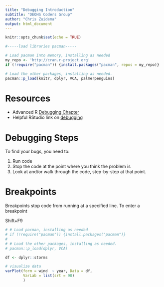 ```yaml
---
title: "Debugging Introduction"
subtitle: "DEOHS Coders Group"
author: "Chris Zuidema"
output: html_document
---
```


```r
knitr::opts_chunk$set(echo = TRUE)
```


```r
#-----load libraries pacman-----

# Load pacman into memory, installing as needed
my_repo <- 'http://cran.r-project.org'
if (!require("pacman")) {install.packages("pacman", repos = my_repo)}

# Load the other packages, installing as needed.
pacman::p_load(knitr, dplyr, VCA, palmerpenguins)

```


# Resources

  * Advanced R [Debugging Chapter](https://adv-r.hadley.nz/debugging.html)
  * Helpful RStudio link on [debugging](https://support.rstudio.com/hc/en-us/articles/205612627-Debugging-with-RStudio?fbclid=IwAR0I_dM1hSuO-aRJBDmqbO4pbshhdB6bk8TYA2oVkguYvuEl_TldMQpJH04#entering-debug-mode-stopping)


# Debugging Steps

To find your bugs, you need to: 

  1. Run code
  2. Stop the code at the point where you think the problem is 
  3. Look at and/or walk through the code, step-by-step at that point.


# Breakpoints

Breakpoints stop code from running at a specified line. To enter a breakpoint

Shift+F9




```r

# # Load pacman, installing as needed
# if (!require("pacman")) {install.packages("pacman")}
# 
# # Load the other packages, installing as needed.
# pacman::p_load(dplyr, VCA)

df <- dplyr::storms

# visualize data
varPlot(form = wind  ~ year, Data = df, 
        VarLab = list(srt = 90) 
        )

```



